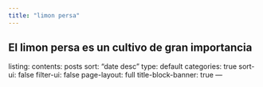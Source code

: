 ```yaml
---
title: "limon persa"
---
```


## El limon persa es un cultivo de gran importancia

listing: contents: posts sort: "date desc" type: default categories: true sort-ui: false filter-ui: false page-layout: full title-block-banner: true ---

